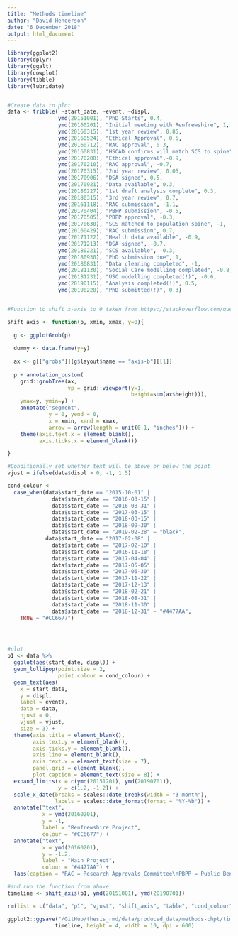 ```yaml
---
title: "Methods timeline"
author: "David Henderson"
date: "6 December 2018"
output: html_document
---
```


```r
library(ggplot2)
library(dplyr)
library(ggalt)
library(cowplot)
library(tibble)
library(lubridate)


#Create data to plot
data <- tribble( ~start_date, ~event, ~displ,
                ymd(20151001), "PhD Starts", 0.4,
                ymd(20160201), "Initial meeting with Renfrewshire", 1,
                ymd(20160315), "1st year review", 0.85,
                ymd(20160524), "Ethical Approval", 0.5,
                ymd(20160712), "RAC approval", 0.3,
                ymd(20160831), "HSCAD confirms will match SCS to spine", 0.15,
                ymd(20170208), "Ethical approval",-0.9,
                ymd(20170210), "RAC approval", -0.7,
                ymd(20170315), "2nd year review", 0.05,
                ymd(20170906), "DSA signed", 0.5,
                ymd(20170921), "Data available", 0.3,
                ymd(20180227), "1st draft analysis complete", 0.3,
                ymd(20180315), "3rd year review", 0.7,
                ymd(20161118), "RAC submission", -1.1,
                ymd(20170404), "PBPP submission", -0.5,
                ymd(20170505), "PBPP approval", -0.3,
                ymd(20170630), "SCS matched to population spine", -1,
                ymd(20160429), "RAC submission", 0.7,
                ymd(20171122), "Health data available", -0.9,
                ymd(20171213), "DSA signed", -0.7,
                ymd(20180221), "SCS available", -0.3,
                ymd(20180930), "PhD submission due", 1,
                ymd(20180831), "Data cleaning completed", -1,
                ymd(20181130), "Social Care modelling completed", -0.8,
                ymd(20181231), "USC modelling completed(!)", -0.6,
                ymd(20190115), "Analysis completed(!)", 0.5,
                ymd(20190228), "PhD submitted(!)", 0.3)


#Function to shift x-axis to 0 taken from https://stackoverflow.com/questions/39071002/moving-x-or-y-axis-together-with-tick-labels-to-the-middle-of-a-single-ggplot-n

shift_axis <- function(p, xmin, xmax, y=0){
  
  g <- ggplotGrob(p)
  
  dummy <- data.frame(y=y)
  
  ax <- g[["grobs"]][g$layout$name == "axis-b"][[1]]
  
  p + annotation_custom(
    grid::grobTree(ax,
                   vp = grid::viewport(y=1, 
                                       height=sum(ax$height))), 
    ymax=y, ymin=y) +
    annotate("segment",
             y = 0, yend = 0, 
             x = xmin, xend = xmax, 
             arrow = arrow(length = unit(0.1, "inches"))) +
    theme(axis.text.x = element_blank(),
          axis.ticks.x = element_blank())

}

#Conditionally set whether text will be above or below the point
vjust = ifelse(data$displ > 0, -1, 1.5)

cond_colour <- 
  case_when(data$start_date == "2015-10-01" | 
              data$start_date == "2016-03-15" |
              data$start_date == "2016-08-31" |
              data$start_date == "2017-03-15" |
              data$start_date == "2018-03-15" |
              data$start_date == "2018-09-30" |
              data$start_date == "2019-02-28" ~ "black",
            data$start_date == "2017-02-08" |
              data$start_date == "2017-02-10" |
              data$start_date == "2016-11-18" |
              data$start_date == "2017-04-04" | 
              data$start_date == "2017-05-05" |
              data$start_date == "2017-06-30" |
              data$start_date == "2017-11-22" |
              data$start_date == "2017-12-13" |
              data$start_date == "2018-02-21" |
              data$start_date == "2018-08-31" |
              data$start_date == "2018-11-30" |
              data$start_date == "2018-12-31" ~ "#4477AA", 
    TRUE ~ "#CC6677")




#plot
p1 <- data %>% 
  ggplot(aes(start_date, displ)) +
  geom_lollipop(point.size = 2, 
                point.colour = cond_colour) +
  geom_text(aes(
    x = start_date,
    y = displ, 
    label = event), 
    data = data,
    hjust = 0, 
    vjust = vjust,
    size = 3) +
  theme(axis.title = element_blank(),
        axis.text.y = element_blank(),
        axis.ticks.y = element_blank(),
        axis.line = element_blank(),
        axis.text.x = element_text(size = 7),
        panel.grid = element_blank(),
        plot.caption = element_text(size = 8)) +
  expand_limits(x = c(ymd(20151201), ymd(20190701)), 
                y = c(1.2, -1.2)) +
  scale_x_date(breaks = scales::date_breaks(width = "3 month"),
               labels = scales::date_format(format = "%Y-%b")) + 
  annotate("text",
           x = ymd(20160201), 
           y = -1, 
           label = "Renfrewshire Project", 
           colour = "#CC6677") +
  annotate("text", 
           x = ymd(20160201), 
           y = -1.2,  
           label = "Main Project", 
           colour = "#4477AA") +
  labs(caption = "RAC = Research Approvals Committee\nPBPP = Public Benefit and Privacy Panel\nDSA = Data Sharing Agreement\nHSCAD = Health & Social Care Analysis Division") 

#and run the function from above
timeline <- shift_axis(p1, ymd(20151001), ymd(20190701)) 

rm(list = c("data", "p1", "vjust", "shift_axis", "table", "cond_colour"))
```




```r
ggplot2::ggsave("/GitHub/thesis_rmd/data/produced_data/methods-chpt/timeline.png",
               timeline, height = 4, width = 10, dpi = 600)
```









